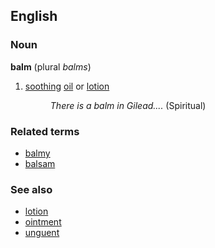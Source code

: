 ==English==
===Noun===
'''balm''' (plural ''balms'')

# [[soothing]] [[oil]] or [[lotion]]
#: ''There is a balm in Gilead....'' (Spiritual)

===Related terms===
*[[balmy]]
*[[balsam]]
===See also===
*[[lotion]]
*[[ointment]]
*[[unguent]]
